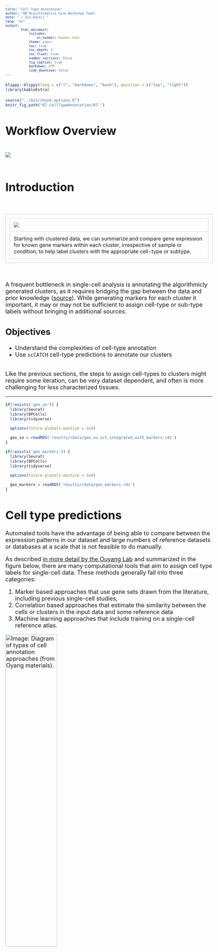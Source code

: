 ```yaml
---
title: "Cell Type Annotation"
author: "UM Bioinformatics Core Workshop Team"
date: "`r Sys.Date()`"
lang: "en"
output:
        html_document:
            includes:
                in_header: header.html
            theme: paper
            toc: true
            toc_depth: 4
            toc_float: true
            number_sections: false
            fig_caption: true
            markdown: GFM
            code_download: false
---
```


<style type="text/css">
body {
   font-size: 18px;
}

code.r{
  font-size: 12px;
}
pre {
  font-size: 12px
}

table.fig, th.fig, td.fig {
  border: 1px solid lightgray;
  border-collapse: collapse;
  padding: 12px;
}

.prepared_content {
  border-radius: 10px;
  padding: 5px 5px 5px 95px;
  background: #FFF8DC left 10px top 10px / 65px no-repeat;
}

.cooking_show {
  background-image: url("images/curriculum/cooking_show-1.png");
}
</style>

```r
klippy::klippy(lang = c("r", "markdown", "bash"), position = c("top", "right"))
library(kableExtra)
```

```r
source("../bin/chunk-options.R")
knitr_fig_path("07-CellTypeAnnotation/07-")
```

# Workflow Overview {.unlisted .unnumbered}

<br/>
![](images/wayfinder/07-CellTypeAnnos-Wayfinder.png)
<br/>
<br/>

# Introduction

<br/>
<table class='fig'><tr><td class='fig'>
![](images/graphical_abstracts/07-CellTypeAnnos-Abstract.png)
</td></tr><tr><tr class='fig'><td class='fig'>Starting with clustered data, we can summarize and compare gene expression for known gene markers within each cluster, irrespective of sample or condition, to help label clusters with the appropriate cell-type or subtype.
</td></tr>
</table>
<br/>

A frequent bottleneck in single-cell analysis is annotating the algorithmicly generated clusters, as it requires bridging the gap between the data and prior knowledge ([source](https://bioconductor.org/books/3.15/OSCA.basic/cell-type-annotation.html)). While generating markers for each cluster it important, it may or may not be sufficient to assign cell-type or sub-type labels without bringing in additional sources. 
<br/>

## Objectives

-  Understand the complexities of cell-type annotation    
-  Use `scCATCH` cell-type predictions to annotate our clusters   

<br/>
Like the previous sections, the steps to assign cell-types to clusters might require some iteration, can be very dataset dependent, and often is more challenging for less characterized tissues. 
<br/>

----

```r
if(!exists('geo_so')) {
  library(Seurat)
  library(BPCells)
  library(tidyverse)

  options(future.globals.maxSize = 1e9)

  geo_so = readRDS('results/rdata/geo_so_sct_integrated_with_markers.rds')
}

if(!exists('geo_markers')) {
  library(Seurat)
  library(BPCells)
  library(tidyverse)

  options(future.globals.maxSize = 1e9)

  geo_markers = readRDS('results/rdata/geo_markers.rds')
}
```

# Cell type predictions

Automated tools have the advantage of being able to compare between the expression patterns in our dataset and large numbers of reference datasets or databases at a scale that is not feasible to do manually.

As described [in more detail by the Ouyang Lab](https://ouyanglab.com/singlecell/clust.html#annotating-clusters) and summarized in the figure below, there are many computational tools that aim to assign cell type labels for single-cell data. These methods generally fall into three categories: 

1. Marker based approaches that use gene sets drawn from the literature, including previous single-cell studies, 
2. Correlation based approaches that estimate the similarity between the cells or clusters in the input data and some reference data
3. Machine learning approaches that include training on a single-cell reference atlas. 

![Image: Diagram of types of cell annotation approaches (from Oyang materials).](./images/curriculum/07-CellTypeAnnotation/Ouyang_clust-celltype.png){height=50%}     
<br/>

However, across any of these approaches the quality of the reference data (and reliability of the authors labels) and relevancy to your specific tissue/experiment (and the resolution of your biological question) is crucial. Additionally, it's important to consider that rare or novel cell populations may not be present or well-characterized in available references and that even after filtering, some clusters might correspond to stressed or dying cells and not a particular cell-type or subtype. Therefore, any prediction should be reviewed and considered in the context both marker gene expression for the dataset and knowledge of the biological system and broader literature. 

Some tools and references are available solely or primarily for human tissues (and not mouse or rat), particular for tissues other than PBMCs and the brain. For human data, if a relevant reference is available for your experiment, we would recommend trying [Azimuth (created by authors of Seurat)](https://azimuth.hubmapconsortium.org/). [10x has a tutorial](https://www.10xgenomics.com/analysis-guides/automated-cell-type-annotation-from-r-to-loupe-using-louper) that includes example of using Azimuth, including a feature of the tool that allows for first pass of cell-type assignment of more common cell-types followed by identifying rarer populations. 

<details>
    <summary>*Additional automated annotation resources*</summary>
    Automated cell-type annotation is an active area of research and development and many other tools and resources are available, including [OSCA's demonstration of the SingleR method](https://bioconductor.org/books/3.15/OSCA.basic/cell-type-annotation.html), a [Tutorial by Clarke et al. for cell-type annotations](https://pubmed.ncbi.nlm.nih.gov/34031612/), and an [entire chapter of the SC best practices book](https://www.sc-best-practices.org/cellular_structure/annotation.html#automated-annotation).
</details>
<br>

# Using scCATCH

A tool we often use for both mouse and human data cell-type predictions is called [scCATCH](https://github.com/ZJUFanLab/scCATCH/wiki) which, per the author's description in [Shao et al (2020)](https://www.ncbi.nlm.nih.gov/pmc/articles/PMC7031312/), annotates cell-types using a "tissue-specific cellular taxonomy reference database (CellMatch) and [an] evidence-based scoring (ES) protocol". The CellMatch reference is compiled from CellMarker ([Zhang et al., 2019b](https://www.cell.com/servlet/linkout?suffix=e_1_5_1_2_33_2&dbid=8&doi=10.1016/j.isci.2020.100882&key=30289549&cf=)), MCA ([Han et al., 2018](https://www.cell.com/servlet/linkout?suffix=e_1_5_1_2_10_2&dbid=8&doi=10.1016/j.isci.2020.100882&key=29775597&cf=)), CancerSEA ([Yuan et al., 2019](https://www.cell.com/servlet/linkout?suffix=e_1_5_1_2_29_2&dbid=8&doi=10.1016/j.isci.2020.100882&key=30329142&cf=)), and the [CD Marker Handbook](https://www.abcam.com/primary-antibodies/human-cd-antigen-guide) and PMIDs for relevant literature are reported in the prediction results. 

<!-- consider adding [scType](https://cran.r-project.org/web/packages/scCATCH/vignettes/tutorial.html) as an alternative -->

![Image: scCATCH summary from Shao et al (2020).](./images/curriculum/07-CellTypeAnnotation/scCATCH-paper-VizAbstract.jpeg){height=60%}   
<br/>

First, we need to load the scCATCH library. Then, we'll double check that we are using the expected resolution cluster results (this is particularly important if we generated multiple resolutions in our clustering steps), before creating a new object from our `counts` data with `createscCATCH()` and adding our marker genes to the scCATCCH object.

To increase the speed and accuracy of our predictions, we'll create query of relevant tissues (which requires some prior knowledge of the experiment and using the [scCATCH wiki](https://github.com/ZJUFanLab/scCATCH/wiki){target='_blank'} to select tissues from the species) before we run the tool:

```r
# =========================================================================
# Cell Type Annotation
# =========================================================================

# Load scCATCH
library(scCATCH)

# check that cell identities are set to expected resolution 
all(Idents(geo_so) == geo_so$integrated.sct.rpca.clusters)

```

```r
# -------------------------------------------------------------------------
# Annotate clusters using scCATCH

# create scCATCH object, using count data
geo_catch = createscCATCH(data = geo_so@assays$SCT@counts, cluster = as.character(Idents(geo_so)))

# add marker genes to use for predictions
geo_catch@markergene = geo_markers
```

```r
# -------------------------------------------------------------------------
# specify tissues/cell-types from the scCATCH reference
tissues_of_interest = c('Blood', 'Peripheral Blood', 'Muscle', 'Skeletal muscle', 'Epidermis', 'Skin')
species_tissue_mask = cellmatch$species == 'Mouse' & cellmatch$tissue %in% tissues_of_interest
geo_catch@marker = cellmatch[species_tissue_mask, ]
```

```r
# -------------------------------------------------------------------------
# run scCATCH to generate predictions
geo_catch = findcelltype(geo_catch)

# look at the predictions
View(head(geo_catch@celltype))
```


```r
# -------------------------------------------------------------------------
# cleanup predictions
sc_pred_tbl = geo_catch@celltype %>% 
  select(cluster, cell_type, celltype_score) %>%
  rename(cell_type_prediction = cell_type)
sc_pred_tbl
```

```r
sc_pred_tbl = geo_catch@celltype %>% 
  select(cluster, cell_type, celltype_score) %>%
  rename(cell_type_prediction = cell_type)

sc_pred_tbl %>%
  kable("html") %>%
  kable_styling(font_size = 12,
                bootstrap_options='condensed',
                html_font = '"Arial Narrow", arial, helvetica, sans-serif') %>%
  scroll_box(height='100%', width='1000px')
```


When we look at our results we can see the cell type score, which gives us an idea of the confidence of that prediction. Not shown here but the full `celltype` table also includes marker genes and PMIDs for relevant literature for each prediction.

In our experience, these kinds of results often help guide cluster annotation but scores can vary and the predictions may need to be revised based on researcher's knowledge of the biological system. As these cell-types correspond to the cell-types and subtypes we'd expect to be present in these data and most of the prediction scores are quite high, we can reasonably use these results to help annotate our clusters with some minor adjustments. 

To revise the cluster annotation from those predicted by scCATCH, it can be helpful to output a table that can be edited in excel or a text editor.
```r
# -------------------------------------------------------------------------
# Write scCATCH predictions to file
write_csv(sc_pred_tbl, file = 'results/tables/scCATCH_cluster_predictions.csv')
```

# Known cell-type markers

To confirm and/or refine the scCATCH predictions, we'll spot check some known markers for immune populations. Then we'll look look at some other key marker genes from some other relevant resources like [Chen et al (2021)](https://www.nature.com/articles/s41467-021-27563-3), [Buechler et al (2021)](https://www.nature.com/articles/s41586-021-03549-5) [Roman (2023)](https://pmc.ncbi.nlm.nih.gov/articles/PMC10296409/#sec3-biomolecules-13-00945 ),  [Li et al (2022)](https://bmcbioinformatics.biomedcentral.com/articles/10.1186/s12859-022-04817-5/figures/2) and [Nestorowa et al (2016)](https://ashpublications.org/blood/article/128/8/e20/35749/A-single-cell-resolution-map-of-mouse) to see if other modifications should be made to the scCATCH predictions:

## Immune marker genes

```r
# -------------------------------------------------------------------------
# Create a **named list** of immune cells and associated gene markers

immune_markers = list(
  'Inflam. Macrophage' = c('Cd14', 'Cxcl2'),
  'Platelet' = c('Pf4'),
  'Mast cells' = c('Gata2', 'Kit'),
  'NK cells' = c('Nkg7', 'Klrd1'),
  'B-cell'= c( 'Ly6d', 'Cd19', 'Cd79b', 'Ms4a1'),
  'T-cell' = c( 'Cd3d','Cd3e','Cd3g')
  ) 
immune_markers
```


```r
# -------------------------------------------------------------------------
# Make a dot plot of immune markers to refine cluster identification
# Since this dot plot is based on known markers instead of empirical markers,
# we'll cue that by using red instead of the default blue. 
immune_markers_plot_basic = DotPlot(geo_so,
                              features = immune_markers,
                              assay = 'SCT',
                              cols = c("lightgrey", "darkred"))

immune_markers_plot_basic
```

Dot plots show the gene expression patterns across clusters. This plot
also groups the genes by their immune cell categories. It's very nice - but the 
genes symbols (bottom) are overlapping and hard to read. Also the immune cell 
categories (top) are truncated. Since this is a ggplot object, we can adjust it
to create a better plot:

```r
# -------------------------------------------------------------------------
# Start with the plot above but reduce the font size and rotate the gene labels 

immune_markers_plot_better = immune_markers_plot_basic + 
  theme(text=element_text(size=10),
        axis.text.x = element_text(angle = 45, vjust = 0.5))

immune_markers_plot_better
```

More readable than before - but with a few more ggplot functions, we can make 
it even better:

- [coord_flip()](https://ggplot2.tidyverse.org/reference/coord_flip.html){target='_blank'} rotates the plot
- [facet_grid()](https://ggplot2.tidyverse.org/reference/facet_grid.html){target='_blank'} adds space between the cell types
- [theme()](https://ggplot2.tidyverse.org/reference/theme.html){target='_blank'} paramaters makes the cell type labels horizontal and to right the gene symbols


```r
# -------------------------------------------------------------------------
# Continuing adjustments to plot above

immune_markers_plot_best = immune_markers_plot_better +
  coord_flip() +
  facet_grid(rows = vars(feature.groups),
             scales = 'free',
             space = 'free',
             switch ='y') +
  theme(strip.placement = 'outside',
        strip.text.y.left = element_text(angle = 0))
immune_markers_plot_best
```

```r
# -------------------------------------------------------------------------
# save dot plot to file

ggsave(filename = 'results/figures/immune_markers_sct_dot_plot.png', 
       plot = immune_markers_plot_best,
       width = 10, height = 5, units = 'in')
```

## Other marker genes

For immune markers (above) we created a **named list** of cell types and gene 
markers. Here's another way to create a named list by building it from a
table. It's a few more steps, but it's a handy alternative and can sometimes
make the data clearer.

```r
# -------------------------------------------------------------------------
# Create lists of other cells and associated gene markers

other_markers_string = "
cell_type      | gene_markers         | comment
Pericyte       | Acan, Sox9           | 
SMC            | Acta2, Myh11         | mesenchymal smooth-muscle cell/mesenchymal lineage
Keratinocytes  | Thy1, Dlk1           | fibro progenitors
Myofibroblasts | Tmem100, Cd34, Ly6c1 | hematopoetic stem/activated fibroblast
Fibroblast     | Dpt, Fn1, Col3a1     | activated fib
Endothelial    | Pecam1, Cd38         | from wound healing; Pecam1 also exp in endothelial
HSC            | Ltb, Cd74            | less well defined/conflicting definitions
Erythroid      | Hba-a1               |
"
other_marker_tbl = read_delim(other_markers_string,
                              delim="|",
                              trim_ws=TRUE,
                              show_col_types = FALSE)
other_marker_tbl
```

```r
# -------------------------------------------------------------------------
# Make marker tibble into named list

# Split comma seperated gene symbols into actual lists
other_marker_tbl$gene_markers = str_split(other_marker_tbl$gene_markers, ",")

# Remove any stray whitespace before/after gene symbol
other_marker_tbl$gene_markers = lapply(other_marker_tbl$gene_markers, str_trim)

# Make a named list of cell_type -> marker gene symmbols
other_markers = setNames(other_marker_tbl$gene_markers, other_marker_tbl$cell_type)

other_markers
```

```r
# -------------------------------------------------------------------------
# Plot known cell-type markers

other_markers_dot_plot_basic = DotPlot(geo_so, 
                                       features = other_markers,
                                       assay = 'SCT',
                                       cols = c("lightgrey", "darkred")) +
  theme(text=element_text(size=10), axis.text.x = element_text(angle = 45, vjust = 0.5))
other_markers_dot_plot_basic
```

```r
# -------------------------------------------------------------------------
# Enhance plot aesthetics as we did above

other_markers_dot_plot = other_markers_dot_plot_basic + 
  theme(text=element_text(size=10),
        axis.text.x = element_text(angle = 45, vjust = 0.5)) +
  coord_flip() +
  facet_grid(rows = vars(feature.groups),
             scales = 'free',
             space = 'free',
             switch ='y') +
  theme(strip.placement = 'outside',
        strip.text.y.left = element_text(angle = 0))
other_markers_dot_plot
```

```r
# -------------------------------------------------------------------------
# Save other markers dot plot to file
ggsave(filename = 'results/figures/other_markers_sct_dot_plot.png', 
       plot = other_markers_dot_plot, width = 12, height = 5, units = 'in')
```

In the first plot, B-cell and T-cell markers seem to line up with the predictions and are limited to single clusters. However, macrophage and dendrocyte markers match to multiple clusters including some annotated with different cell types, so we can consider modifying those cluster labels. 


From the other marker genes, the patterns are less clear so we may want to test other clustering parameters and discuss the results with a researcher familiar with the expected cell types. However, we can notice some patterns that we can use to refine our cluster annotations. 

## Markers from source paper 

<details>
    <summary>*Plotting the expression of genes of interest from Sorkin, Huber et al*</summary>
    Often we have prior information about what cell types are expected in our samples and key marker genes for those populations. This can be an important part of evaluating our clusters, since if genes that are known markers for a specific cell type are found in too many or too few clusters as that can suggest that re-clustering is needed or that some of the clusters should be manually combined before annotating. We can create lists of markers used in figures from the [original paper](https://www.ncbi.nlm.nih.gov/pmc/articles/PMC7002453/Fig1){target='_blank'} before using the same `DotPlot()` function to visualize the expression level and frequency of these genes in our current clusters:

```r
# -------------------------------------------------------------------------
# Create lists of genes from paper
# https://pmc.ncbi.nlm.nih.gov/articles/PMC7002453/#Fig1
fig1g_markers = c('Cxcl1', 'Cxcl2', 'Ccl2', 'Ccl3', 'Ccl4', 'Il1b', 'Il6', 'Tnf', 'Tgfb1', 'Tgfb2', 'Tgfb3', 'Cxcl5')
fig1h_markers = c('Cxcr2', 'Csf1r', 'Csf3r', 'Tgfbr1', 'Tgfbr3', 'Il1r1', 'Il6ra', 'Lifr', 'Tgfbr2')

# It's diligent to verify genes from paper were measured in the data.
markers_from_paper = unique(c(fig1g_markers, fig1h_markers))
measured_genes = Features(geo_so[["SCT"]])

# If everything worked, missing markers *should be* empty. If it's not empty, we
# could examine the marker symbols to see if we mistyped a symbol or if the
# marker was named something other than the canonical gene symbol in the paper.
missing_markers = setdiff(markers_from_paper, measured_genes)
cat(paste0(length(missing_markers),
            ' gene(s) were listed as markers but not found in the data. Excerpt below:'))
head(missing_markers)
```

```r
# -------------------------------------------------------------------------
# create DotPlots for genes from paper
fig1g_sct_dot_plot = DotPlot(geo_so,
                             features = fig1g_markers,
                             assay = 'SCT',
                             cols = c("lightgrey", "darkred"))

fig1h_sct_dot_plot = DotPlot(geo_so,
                             features = fig1h_markers,
                             assay = 'SCT',
                             cols = c("lightgrey", "darkred"))

fig1g_sct_dot_plot
fig1h_sct_dot_plot
```

```r
# -------------------------------------------------------------------------
# save plots to file
ggsave(filename = 'results/figures/markers_fig1g_sct_dot_plot.png', 
       plot = fig1g_sct_dot_plot, width = 8, height = 6, units = 'in')
ggsave(filename = 'results/figures/markers_fig1h_sct_dot_plot.png', 
       plot = fig1h_sct_dot_plot, width = 8, height = 6, units = 'in')
```

For known marker genes, it's important to note that since scRNA-seq is only measuring transcriptional signals that markers at the protein level (e.g used for approaches like FACS) may be less effective. An alternative or complement to using marker genes could be methods like using gene set enrichment (GSEA) [as demonstrated in the OSCA book](https://bioconductor.org/books/3.15/OSCA.basic/cell-type-annotation.html#computing-gene-set-activities) to aid in annotations. However, the book ["Best practices for single-cell analysis across modalities" by Heumos, Schaar, Lance, et al. ](https://www.sc-best-practices.org/cellular_structure/annotation.html) points out that "it is often useful to work together with experts ... [like a] biologist who has more extensive knowledge of the tissue, the biology, the expected cell types and markers etc.". In our experience, we find that experience and knowledge of the researchers we work with is invaluable. 

</details>
<br>

<details>
    <summary>*Using raw RNA values for genes of interest from Sorkin, Huber et al*</summary>
    Typically, dot plots are built from normalized, integrated data but you can 
    also show dot plots from unintegrated data. The prior integration step 
    (sctransform) overwrites the normalized data values with normalized and 
    integrated values. To get around this, you can re-load the saved data prior 
    to the integration step.
    
```r
# -------------------------------------------------------------------------
# Visualize manually selected marker genes (from unintegrated data)

# Re-load RNA seq count data
unintegrated_geo_so = readRDS('results/rdata/geo_so_filtered.rds')

# Since there's only one assay, you don't need to specify the *assay* parameter 
# in commands below. That said, I prefer making it explicit.
Assays(unintegrated_geo_so)
Layers(unintegrated_geo_so, assay='RNA')

# Dot plots are typically based on normalized data layer. In prior steps, the 
# data were normalized as a part of running the sctransform() function. We'll 
# do the normalization explicitly.
unintegrated_geo_so = NormalizeData(unintegrated_geo_so)

# The new **data** layer is the normalized count data.
Layers(unintegrated_geo_so, assay='RNA')


# We'll emphasize that these are unintegrated by adding a title and also
# choose a distinct color ramp.
fig1g_unintegrated_dot_plot = DotPlot(unintegrated_geo_so, 
                             features = fig1g_markers,
                             assay = 'RNA',
                             cols = c("lightgrey", "darkgreen")) +
  labs(title="Dot plot from normalized, unintegrated counts", 
       subtitle="Fig1G markers Sorkin, Huber et al")

fig1h_unintegrated_dot_plot = DotPlot(unintegrated_geo_so,
                             features = fig1h_markers,
                             assay = 'RNA',
                             cols = c("lightgrey", "darkgreen")) +
  labs(title="Dot plot from normalized, unintegrated counts", 
       subtitle="Fig1H markers Sorkin, Huber et al")

fig1g_unintegrated_dot_plot

fig1h_unintegrated_dot_plot

ggsave(filename = 'results/figures/markers_fig1g_unintegrated_dot_plot.png',
       plot = fig1g_unintegrated_dot_plot,
       width = 8, height = 6, units = 'in')
ggsave(filename = 'results/figures/markers_fig1h_unintegrated_dot_plot.png',
       plot = fig1h_unintegrated_dot_plot,
       width = 8, height = 6, units = 'in')

# Clean up memory
rm(unintegrated_geo_so, fig1g_unintegrated_dot_plot, fig1h_unintegrated_dot_plot)
gc()

```

</details>
<br>


# Refine and label clusters

Next, we'll use a revised version of the cell type predictions from a file that we prepared by refining the scCATCH predictions. How is a table like this created?

<br/>
![](images/curriculum/07-CellTypeAnnotation/RefiningCellTypeAnnos_altLayout.png)
<br/>

Note: To add the cell-type labels to our Seurat object to replace our clusters' numerical identities, we will create a new metadata object to join in the cell type labels. However this will destroy the row names, which will cause a problem in Seurat so we have to add them back.

::: {.prepared_content .cooking_show data-latex="{cooking_show}"}
**Load a pre-prepared file:**

```r
# -------------------------------------------------------------------------
# Load the revised annotations from prepared file
celltype_annos = read_csv('inputs/prepared_data/revised_cluster_annotations.csv') %>%
  mutate(cluster=factor(cluster))
head(celltype_annos)
```

:::

```r
# -------------------------------------------------------------------------
# Merge cell types in but as a new table to slide into @meta.data
copy_metadata = geo_so@meta.data
new_metadata = copy_metadata %>% 
  left_join(celltype_annos, by = c('integrated.sct.rpca.clusters' = 'cluster'))
#  We are implicitly relying on the same row order!
rownames(new_metadata) = rownames(geo_so@meta.data)

# Replace the meta.data
geo_so@meta.data = new_metadata 

head(geo_so@meta.data)

```

```r
celltype_annos = read_csv('inputs/prepared_data/revised_cluster_annotations.csv') %>%
  mutate(cluster=factor(cluster))

# copy metadata (and clean up if needed)
copy_metadata = geo_so@meta.data
copy_metadata = copy_metadata[, 1:11]

# Merge cell types in but as a new table to slide into @meta.data
new_metadata = copy_metadata %>% 
  dplyr::left_join(celltype_annos, 
                   by = c('integrated.sct.rpca.clusters' = 'cluster'))
rownames(new_metadata) = rownames(geo_so@meta.data) #  We are implicitly relying on the same row order!

# Replace the meta.data
geo_so@meta.data = new_metadata 

head(geo_so@meta.data) %>%
  kable("html") %>%
  kable_styling(font_size=12,
                bootstrap_options='condensed',
                html_font = '"Arial Narrow", arial, helvetica, sans-serif') %>%
  scroll_box(height='100%', width='1000px')
```

<br/>
**Checkpoint** : Has the metadata for your `geo_so` object been updated?
<br/>

## Visualise annotated clusters

Lastly, we can generate a revised UMAP plot with our descriptive cluster labels by using our updated Seurat object and providing the new `cell_type` label for the `group.by` argument:

```r
# -------------------------------------------------------------------------
# Make a labeled UMAP plot of clusters
annos_umap_plot = 
  DimPlot(geo_so, group.by = 'cell_type', label = TRUE, reduction = 'umap.integrated.sct.rpca')
annos_umap_plot

ggsave(filename = 'results/figures/umap_integrated_annotated.png', 
       plot =  annos_umap_plot,
       width = 8, height = 6, units = 'in')
```

```r
# -------------------------------------------------------------------------
# Repeat, splitting by day
annos_umap_condition_plot = 
  DimPlot(geo_so,
          group.by = 'cell_type',
          split.by = 'time',
          label = FALSE,
          reduction = 'umap.integrated.sct.rpca')
annos_umap_condition_plot

ggsave(filename = 'results/figures/umap_integrated_annotated_byCondition.png', 
       plot = annos_umap_condition_plot,
       width = 14, height = 5, units = 'in')

```

It can also be helpful to compare our annotated UMAP to the original clustering results:

```r
org_umap_plot = 
  DimPlot(geo_so, group.by = 'integrated.sct.rpca.clusters', label = TRUE, reduction = 'umap.integrated.sct.rpca')

org_umap_plot + annos_umap_plot
```
<br/>
<!-- Add comment on what to observe from the comparison?? -->

<details>
<summary>**Why didn't we just use the original scCATCH labels? (with code)**</summary>
<!-- Update to add the scCATCH labels as they were and generate labeled UMAP -->

Predictive tools can be useful but the labels produced may not match the level of specificity that's relevant to *your* biological question or use the same labels for clusters that don't seems to share similar expression programs 
```r
# -------------------------------------------------------------------------
# optional code to create UMAP with initial scCATCH labels
catch_umap_plot = 
  DimPlot(geo_so, group.by = 'cell_type_prediction', label = TRUE, reduction = 'umap.integrated.sct.rpca')

ggsave(filename = 'results/figures/umap_integrated_scCatch-only.png',
       plot = catch_umap_plot,
       width = 8, height = 6, units = 'in')

# show scCATCH labels compared to original clustering results
org_umap_plot + catch_umap_plot

# -------------------------------------------------------------------------
# Remove the plot variables from the environment to manage memory
rm(catch_umap_plot) 
gc()
```
</details>
<br>
<br/>

<!-- to add - number of cells per cluster and condition/replicate after annotation ?--->

# Save our progress

```r
# -------------------------------------------------------------------------
# Discard all ggplot objects currently in environment
# (Ok since we saved the plots as we went along)
rm(list=names(which(unlist(eapply(.GlobalEnv, is.ggplot))))); 
gc()

```

We'll save the scCATCH object and our updated Seurat object with cell type annotations.

```r
if(!file.exists('results/rdata/geo_so_sct_integrated_with_catch.rds')) {
  saveRDS(geo_so, file = 'results/rdata/geo_so_sct_integrated_with_annos.rds')
}

if(!file.exists('results/rdata/geo_catch.rds')) {
  saveRDS(geo_catch, file = 'results/rdata/geo_catch.rds')
}
```


```r
# -------------------------------------------------------------------------
# Save Seurat object and annotations
saveRDS(geo_so, file = 'results/rdata/geo_so_sct_integrated_with_annos.rds')
saveRDS(geo_catch, file = 'results/rdata/geo_catch.rds')
```

<br/>
<br/>

# Summary

<br/>
<table class='fig'><tr><td class='fig'>
![](images/graphical_abstracts/07-CellTypeAnnos-Abstract.png)
</td></tr><tr><tr class='fig'><td class='fig'>Starting with clustered data, we can summarize and compare gene expression for known gene markers within each cluster, irrespective of sample or condition, to help label clusters with the appropriate cell-type or subtype.
</td></tr>
</table>
<br/>

In this section we:  
   
- Used `scCATCH` to generate predicted cell-type annotations for our initial clusters    
- Plotted the expression per cluster of known markers to confirm and refine the predictions   
- Finalized cell type labels for our clusters     


Next steps: Differential Expression

----

These materials have been adapted and extended from materials listed above. These are open access materials distributed under the terms of the [Creative Commons Attribution license (CC BY 4.0)](http://creativecommons.org/licenses/by/4.0/), which permits unrestricted use, distribution, and reproduction in any medium, provided the original author and source are credited.

<br/>
<br/>
<hr/>
| [Previous lesson](06-MarkerVisualization.html) | [Top of this lesson](#top) | [Next lesson](08-DifferentialExpression.html) |
| :--- | :----: | ---: |
